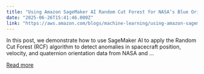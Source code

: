 ```yaml
---
title: "Using Amazon SageMaker AI Random Cut Forest for NASA’s Blue Origin spacecraft sensor data"
date: "2025-06-26T15:41:46.000Z"
link: "https://aws.amazon.com/blogs/machine-learning/using-amazon-sagemaker-ai-random-cut-forest-for-nasas-blue-origin-spacecraft-sensor-data/"
---
```


In this post, we demonstrate how to use SageMaker AI to apply the Random Cut Forest (RCF) algorithm to detect anomalies in spacecraft position, velocity, and quaternion orientation data from NASA and ...

[Read more](https://aws.amazon.com/blogs/machine-learning/using-amazon-sagemaker-ai-random-cut-forest-for-nasas-blue-origin-spacecraft-sensor-data/)
